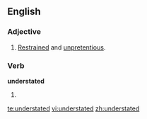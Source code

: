 ==English==

===Adjective===
{{en-adj}}

# [[restrained|Restrained]] and [[unpretentious]].

===Verb===
'''understated'''

# {{past of|[[understate]]}}

[[te:understated]]
[[vi:understated]]
[[zh:understated]]